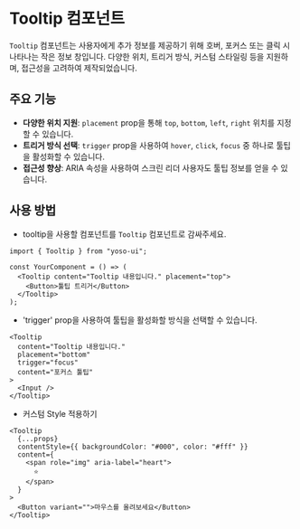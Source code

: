 

<Meta of={TooltipStories} title="Components/Tooltip" component={Tooltip} />

# Tooltip 컴포넌트

`Tooltip` 컴포넌트는 사용자에게 추가 정보를 제공하기 위해 호버, 포커스 또는 클릭 시 나타나는 작은 정보 창입니다. 다양한 위치, 트리거 방식, 커스텀 스타일링 등을 지원하며, 접근성을 고려하여 제작되었습니다.

## 주요 기능

- **다양한 위치 지원**: `placement` prop을 통해 `top`, `bottom`, `left`, `right` 위치를 지정할 수 있습니다.
- **트리거 방식 선택**: `trigger` prop을 사용하여 `hover`, `click`, `focus` 중 하나로 툴팁을 활성화할 수 있습니다.
- **접근성 향상**: ARIA 속성을 사용하여 스크린 리더 사용자도 툴팁 정보를 얻을 수 있습니다.

## 사용 방법

- tooltip을 사용할 컴포넌트를 `Tooltip` 컴포넌트로 감싸주세요.

```tsx
import { Tooltip } from "yoso-ui";

const YourComponent = () => (
  <Tooltip content="Tooltip 내용입니다." placement="top">
    <Button>툴팁 트리거</Button>
  </Tooltip>
);
```

<Canvas of={TooltipStories.Default} />
<Controls of={TooltipStories.Default} />

- 'trigger' prop을 사용하여 툴팁을 활성화할 방식을 선택할 수 있습니다.

```tsx
<Tooltip
  content="Tooltip 내용입니다."
  placement="bottom"
  trigger="focus"
  content="포커스 툴팁"
>
  <Input />
</Tooltip>
```

<Canvas of={TooltipStories.FocusInput} />

- 커스텀 Style 적용하기

```tsx
<Tooltip
  {...props}
  contentStyle={{ backgroundColor: "#000", color: "#fff" }}
  content={
    <span role="img" aria-label="heart">
      ⭐️
    </span>
  }
>
  <Button variant="">마우스를 올려보세요</Button>
</Tooltip>
```

<Canvas of={TooltipStories.CustomStyle} />
